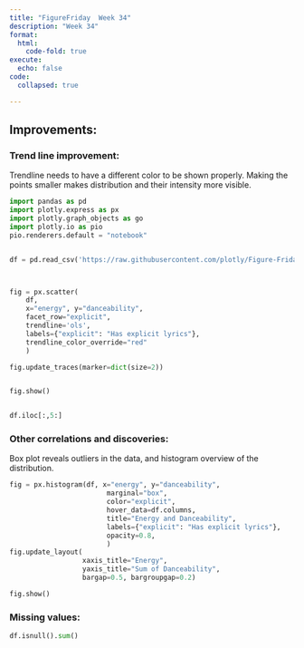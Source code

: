 ```yaml
---
title: "FigureFriday  Week 34"
description: "Week 34"
format: 
  html:
    code-fold: true
execute:
  echo: false
code:
  collapsed: true

---
```


## Improvements:

### Trend line improvement:

Trendline needs to have a different color to be shown properly. 
Making the points smaller makes distribution and their intensity more visible.

```python

import pandas as pd
import plotly.express as px
import plotly.graph_objects as go
import plotly.io as pio
pio.renderers.default = "notebook"


df = pd.read_csv('https://raw.githubusercontent.com/plotly/Figure-Friday/main/2024/week-34/dataset.csv')



fig = px.scatter(
    df, 
    x="energy", y="danceability", 
    facet_row="explicit", 
    trendline='ols',
    labels={"explicit": "Has explicit lyrics"},
    trendline_color_override="red"
    )

fig.update_traces(marker=dict(size=2))


fig.show()



```




```python

df.iloc[:,5:]

```



### Other correlations and discoveries:

Box plot reveals outliers in the data, and histogram overview of the distribution.

```python
fig = px.histogram(df, x="energy", y="danceability", 
                        marginal="box",
                        color="explicit",
                        hover_data=df.columns,
                        title="Energy and Danceability",
                        labels={"explicit": "Has explicit lyrics"},
                        opacity=0.8,
                        )
fig.update_layout(
                  xaxis_title="Energy",
                  yaxis_title="Sum of Danceability",
                  bargap=0.5, bargroupgap=0.2)

fig.show()

```


### Missing values:
```python

df.isnull().sum()


```